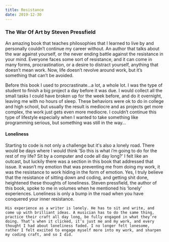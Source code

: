 ```yaml
---
title: Resistance
date: 2019-12-30
---
```



### The War Of Art by Steven Pressfield

An amazing book that teaches philosophies that I learned to live by and personally couldn’t continue my career without. An author that talks about the war against yourself, or the never ending battle against the resistance in your mind. Everyone faces some sort of resistance, and it can come in many forms, procrastination, or a desire to distract yourself, anything that doesn’t mean work. Now, life doesn’t revolve around work, but it’s something that can’t be avoided.


Before this book I used to procrastinate...a lot, a whole lot. I was the type of student to finish a big project a day before it was due. I would collect all the small tasks I could have broken up for the week before, and do it overnight, leaving me with no hours of sleep. These behaviors were ok to do in college and high school, but usually the result is mediocre and as projects get more complex, the work just gets even more mediocre. I couldn’t continue this type of lifestyle especially when I wanted to take something like programming serious, but something was still in the way…

#### Loneliness 

Starting to code is not only a challenge but it's also a lonely road. There would be days where I would think ‘So this is what i’m going to do for the rest of my life? Sit by a computer and code all day long?’ I felt like an outcast, but luckily there was a section in this book that addressed that issue. It wasn’t my emotion that was preventing me from doing my work, it was the resistance to work hiding in the form of emotion. Yes, I truly believe that the resistance of sitting down and coding, and getting shit done, heightened these thoughts of loneliness. Steven pressfield, the author of this book, spoke to me in volumes when he mentioned his ‘lonely’ experiences. Loneliness is only a bump in the road when you have conquered your inner resistance. 

	His experience as a writer is lonely. He has to sit and write, and come up with brilliant ideas. A musician has to do the same thing, practice their craft all day long, be fully engaged in what they’re doing. That’s when it clicked, it’s just me and my work, and every thought I had about loneliness faded. I no longer felt lonesome, rather I felt excited to engage myself more into my work, and sharpen my coding craft, and so I did.
